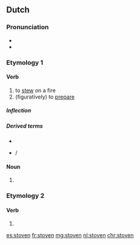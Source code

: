 ==Dutch==

===Pronunciation===
* {{audio|Nl-stoven.ogg|Audio|lang=nl}}
* {{rhymes|oːvən|lang=nl}}

===Etymology 1===

====Verb====
{{nl-verb}}

# to [[stew]] on a fire
# (figuratively) to [[prepare]]

=====Inflection=====
{{nl-conj-wk|stoof|stove}}

=====Derived terms=====
* {{l|nl|stoverij}}
* {{l|nl|een kool stoven}} / {{l|nl|een peer stoven}}

====Noun====
{{head|nl|noun plural form}}

# {{nl-noun form of|pl|stoof}}

===Etymology 2===

====Verb====
{{nl-verb-form}}

# {{nl-verb form of|n=pl|t=past|m=ind+subj|stuiven}}

[[es:stoven]]
[[fr:stoven]]
[[mg:stoven]]
[[nl:stoven]]
[[chr:stoven]]